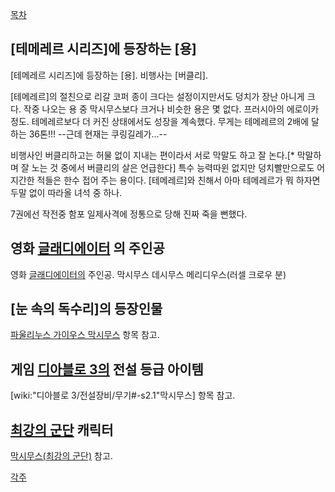[[목차]]
== [테메레르 시리즈]에 등장하는 [용] ==
[테메레르 시리즈]에 등장하는 [용]. 비행사는 [버클리].

[테메레르]의 절친으로 리갈 코퍼 종이 크다는 설정이지만서도 덩치가 장난 아니게 크다. 작중 나오는 용 중 막시무스보다 크거나 비슷한 용은 몇 없다. 프러시아의 에로이카 정도. 테메레르보다 더 커진 상태에서도 성장을 계속했다. 무게는 테메레르의 2배에 달하는 36톤!!! --근데 현재는 쿠링길레가...--

비행사인 버클리하고는 허물 없이 지내는 편이라서 서로 막말도 하고 잘 논다.[* 막말하며 잘 노는 것 중에서 버클리의 살은 언급한다] 특수 능력따윈 없지만 덩치빨만으로도 어지간한 적들은 한수 접어 주는 용이다. [테메레르]와 친해서 아마 테메레르가 뭐 하자면 두말 없이 따라올 녀석 중 하나.

7권에선 작전중 함포 일제사격에 정통으로 당해 진짜 죽을 뻔했다. 

== 영화 [[글래디에이터]] 의 주인공 ==
영화 [[글래디에이터]]의 주인공. 막시무스 데시무스 메리디우스(러셀 크로우 분)

== [눈 속의 독수리]의 등장인물 ==
[[파울리누스 가이우스 막시무스]] 항목 참고.

== 게임 [[디아블로 3]]의 전설 등급 아이템 ==
[wiki:"디아블로 3/전설장비/무기#-s2.1"막시무스] 항목 참고.

== [[최강의 군단]] 캐릭터 ==
[[막시무스(최강의 군단)]] 참고.

[[각주]]
